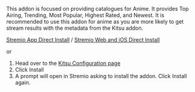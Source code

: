 
<AddonTemplate id="anime-kitsu" manifest="https://anime-kitsu.strem.fun/manifest.json" configurable={true} configureAtBase={true}/> 


This addon is focused on providing catalogues for Anime. It provides Top Airing, Trending, Most Popular, Highest Rated, and Newest. It is recommended to use this addon for anime as you are more likely to get stream results with the metadata from the Kitsu addon.

[Stremio App Direct Install](stremio://anime-kitsu.strem.fun/manifest.json) / [Stremio Web and iOS Direct Install](https://web.stremio.com/#/addons?addon=https://anime-kitsu.strem.fun/manifest.json)

or

1. Head over to the [Kitsu Configuration page](https://anime-kitsu.strem.fun/)
2. Click Install
3. A prompt will open in Stremio asking to install the addon. Click Install again.